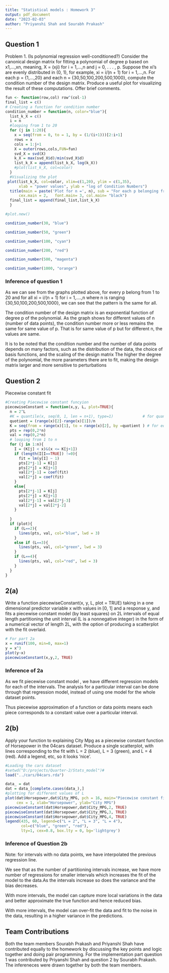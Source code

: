 ```yaml
---
title: "Statistical models : Homework 3"
output: pdf_document
date: "2023-02-03"
author: "Priyanshi Shah and Sourabh Prakash"
---
```


## Question 1
Problem 1. (Is polynomial regression well-conditioned?) Consider the canonical design matrix for fitting a polynomial of degree p based on x1,...,xn, meaning, X = (xji) for i = 1,...,n and j = 0, . . . , p. Suppose the xi’s are evenly distributed in (0, 1), for example, xi = i/(n + 1) for i = 1,...,n. For each p = {1,...,20} and each n  = {30,50,100,200,500,1000}, compute the condition number of the design matrix. Produce a useful plot for visualizing the result of these computations. Offer brief comments.
```r

fun <- function(row,col) row^(col-1)
final_list = c()
# Creating a function for condition number
condition_number = function(n, color="blue"){
  list_k_X = c()
  i = n
  #looping from 1 to 20
  for (j in 1:20){
    x = seq(from = 0, to = 1, by = (1/(i+1)))[2:i+1]
    rows = x
    cols = 1:j+1
    X = outer(rows,cols,FUN=fun)
    svd_X = svd(X)
    k_X = max(svd_X$d)/min(svd_X$d) 
    list_k_X = append(list_k_X, log(k_X))
    #plot(list_k_X, col=color)
  }
  #Visualizing the plot 
 plot(list_k_X, col=color, xlim=c(1,20), ylim = c(1,35), 
      xlab = "power values", ylab = "log of Condition Numbers")
  title(main = paste('Plot for n =', n), sub = "For each p belonging from 1-20",
      cex.main = 2,   font.main= 3, col.main= "black")
  final_list = append(final_list,list_k_X)
  }

#plot.new()

```

```r
condition_number(30, "blue")
```

```r
condition_number(50, "green")
```

```r
condition_number(100, "cyan")
```

```r
condition_number(200, "red")
```

```r
condition_number(500, "magenta")
```

```r
condition_number(1000, "orange")

```

### Inference of question 1

As we can see from the graphs plotted above, for every p belong from 1 to 20 and for all xi = i/(n + 1) for i = 1,....,n where n is ranging {30,50,100,200,500,1000}, we can see that the pattern is the same for all.

The condition number of the design matrix is an exponential function of degree p of the polynomial. As the graph shows for different values of n (number of data points), the condition number more or less remains the same for same value of p. That is for same value of p but for different n, the values are same. 

It is to be noted that the condition number and the number of data points depends on many factors, such as the distribution of the data, the choice of basis functions, and the scaling of the design matrix
The higher the degree of the polynomial, the more parameters there are to fit, making the design matrix larger and more sensitive to perturbations

## Question 2
Piecewise constant fit
```r
#Creating Piecewise constant funcyion
piecewiseConstant = function(x,y, L, plot=TRUE){
  n = 2^L
  #K = quantile(x, seq(0, 1, len = n+1), type=1)             # for quantile
  quotient = (range(x)[2]-range(x)[1])/n
  K = seq(from = range(x)[1], to = range(x)[2], by =quotient ) # for equal split
  pts = rep(0,2*n)
  val = rep(0,2*n)
  # looping from 1 to n
  for (j in 1:n){
    I = (K[j] < x)&(x <= K[j+1])
    if (length(I[I==TRUE]) !=0){
      fit = lm(y[I] ~ 1)
      pts[2*j-1] = K[j]
      pts[2*j] = K[j+1]
      val[2*j-1] = coef(fit)
      val[2*j] = coef(fit)  
    }
    else{
      pts[2*j-1] = K[j]
      pts[2*j] = K[j+1]
      val[2*j-1] = val[2*j-3]
      val[2*j] = val[2*j-2]
    }
    
  }
  if (plot){
    if (L==2){
      lines(pts, val, col="blue", lwd = 3)  
    }
    else if (L==3){
      lines(pts, val, col="green", lwd = 3)  
    }
    if (L==4){
      lines(pts, val, col="red", lwd = 3)  
    }
  }
}


```

## 2(a)
Write a function piecewiseConstant(x, y, L, plot = TRUE) taking in a one dimensional predictor variable x with values in [0, 1] and a response y, and fits a piecewise constant model (by least squares) on 2L intervals of equal length partitioning the unit interval (L is a nonnegative integer) in the form of a numerical vector of length 2L, with the option of producing a scatterplot with the fit overlaid.



```r
# For part 2a
x = runif(100, min=0, max=1)
y = x^3
plot(y~x)
piecewiseConstant(x,y,2, TRUE)
```

### Inference of 2a

As we fit piecewise constant model , we have different regression models for each of the intervals. The analysis for a particular interval can be done through that regression model, instead of using one model for the whole dataset points.

Thus piecewise approximation of a function or data points means each piece corresponds to a constant value over a particular interval.

## 2(b)
Apply your function to explaining City Mpg as a piecewise constant function of Horsepower in the 04cars dataset. Produce a single scatterplot, with lines corresponding to the fit with L = 2 (blue), L = 3 (green), and L = 4 (red). Add a legend, etc, so it looks ‘nice’.

```r
#Loading the cars dataset
#setwd("D:/projects/Quarter-2/Stats_model")# 
load("../cars/04cars.rda")

data_ = dat
dat = data_[complete.cases(data_),]
#plotting for different values of L
plot(dat$Horsepower,dat$City_MPG, pch = 16, main="Piecewise constant fit",
     cex = 1, xlab="Horsepower", ylab="City MPG")
piecewiseConstant(dat$Horsepower,dat$City_MPG,2, TRUE)
piecewiseConstant(dat$Horsepower,dat$City_MPG,3, TRUE)
piecewiseConstant(dat$Horsepower,dat$City_MPG,4, TRUE)
legend(435, 60, legend=c("L = 2", "L = 3", "L = 4"),
       col=c("blue", "green", "red"),
       lty=1, cex=0.8, box.lty = 0, bg='lightgrey')

```

### Inference of Question 2b

Note: for intervals with no data points, we have interpolated the previous regression line.

We see that as the number of partitioning intervals increase, we have more number of regressions for smaller intervals which increases the fit of the model to the data.As the intervals increase so does the variance and the bias decreases.

With more intervals, the model can capture more local variations in the data and better approximate the true function and hence reduced bias.

With more intervals, the model can over-fit the data and fit to the noise in the data, resulting in a higher variance in the predictions.

## Team Contributions

Both the team members Sourabh Prakash and Priyanshi Shah have contributed equally to the homework by discussing the key points and logic together and doing pair programming. For the implementation part question 1 was contributed by Priyanshi Shah and question 2 by Sourabh Prakash. The infereneces were drawn together by both the team members.
